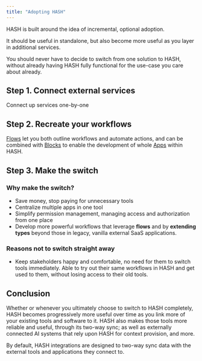 ```yaml
---
title: "Adopting HASH"
---
```


HASH is built around the idea of incremental, optional adoption.

It should be useful in standalone, but also become more useful as you layer in additional services.

You should never have to decide to switch from one solution to HASH, without already having HASH fully functional for the use-case you care about already.

## Step 1. Connect external services

Connect up services one-by-one

## Step 2. Recreate your workflows

[Flows](https://hash.ai/guide/flows) let you both outline workflows and automate actions, and can be combined with [Blocks](https://hash.ai/guide/blocks) to enable the development of whole [Apps](https://hash.ai/guide/apps) within HASH. 

## Step 3. Make the switch

### Why make the switch?

- Save money, stop paying for unnecessary tools
- Centralize multiple apps in one tool
- Simplify permission management, managing access and authorization from one place
- Develop more powerful workflows that leverage **flows** and by **extending types** beyond those in legacy, vanilla external SaaS applications.

### Reasons not to switch straight away

- Keep stakeholders happy and comfortable, no need for them to switch tools immediately. Able to try out their same workflows in HASH and get used to them, without losing access to their old tools.

## Conclusion

Whether or whenever you ultimately choose to switch to HASH completely, HASH becomes progressively more useful over time as you link more of your existing tools and software to it. HASH also makes those tools more reliable and useful, through its two-way sync; as well as externally connected AI systems that rely upon HASH for context provision, and more.

By default, HASH integrations are designed to two-way sync data with the external tools and applications they connect to.
